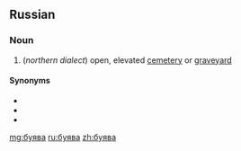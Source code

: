==Russian==

===Noun===
{{ru-noun|бу́ява|f-in}}

# {{cx|regional||lang=ru}} (''northern dialect'') open, elevated [[cemetery]] or [[graveyard]]

====Synonyms====
* {{l|ru|буево}}
* {{l|ru|кладбище}}
* {{l|ru|могила}}

[[mg:буява]]
[[ru:буява]]
[[zh:буява]]